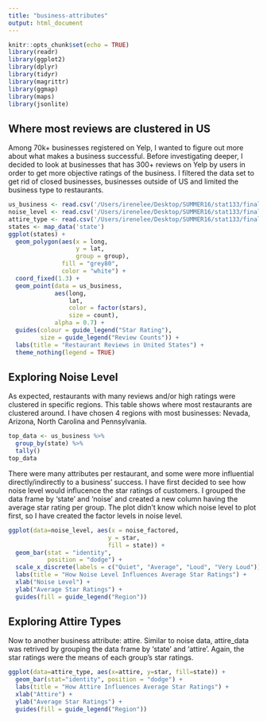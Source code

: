 ```yaml
---
title: "business-attributes"
output: html_document
---
```


```r
knitr::opts_chunk$set(echo = TRUE)
library(readr)
library(ggplot2)
library(dplyr)
library(tidyr)
library(magrittr)
library(ggmap)
library(maps)
library(jsonlite)
```

## Where most reviews are clustered in US

Among 70k+ businesses registered on Yelp, I wanted to figure out more about what makes a business successful. Before investigating deeper, I decided to look at businesses that has 300+ reviews on Yelp by users in order to get more objective ratings of the business. I filtered the data set to get rid of closed businesses, businesses outside of US and limited the business type to restaurants. 

```r
us_business <- read.csv('/Users/irenelee/Desktop/SUMMER16/stat133/final_project/clean_data/us-business.csv', stringsAsFactors=FALSE)
noise_level <- read.csv('/Users/irenelee/Desktop/SUMMER16/stat133/final_project/clean_data/noise-attr.csv', stringsAsFactors=FALSE) 
attire_type <- read.csv('/Users/irenelee/Desktop/SUMMER16/stat133/final_project/clean_dta/attire-attr.csv', stringsAsFactors=FALSE)
states <- map_data('state')
ggplot(states) + 
  geom_polygon(aes(x = long, 
                   y = lat, 
                   group = group), 
               fill = "grey80", 
               color = "white") + 
  coord_fixed(1.3) + 
  geom_point(data = us_business, 
             aes(long, 
                 lat, 
                 color = factor(stars), 
                 size = count), 
             alpha = 0.7) + 
  guides(colour = guide_legend("Star Rating"), 
         size = guide_legend("Review Counts")) + 
  labs(title = "Restaurant Reviews in United States") +
  theme_nothing(legend = TRUE)
```

## Exploring Noise Level 

As expected, restaurants with many reviews and/or high ratings were clustered in specific regions. This table shows where most restaurants are clustered around. I have chosen 4 regions with most businesses: Nevada, Arizona, North Carolina and Pennsylvania.

```r
top_data <- us_business %>% 
  group_by(state) %>% 
  tally()
top_data
```

There were many attributes per restaurant, and some were more influential directly/indirectly to a business' success. I have first decided to see how noise level would influcence the star ratings of customers. 
I grouped the data frame by 'state' and 'noise' and created a new column having the average star rating per group. The plot didn't know which noise level to plot first, so I have created the factor levels in noise level.

```r
ggplot(data=noise_level, aes(x = noise_factored,
                            y = star, 
                            fill = state)) +
  geom_bar(stat = "identity", 
           position = "dodge") +
  scale_x_discrete(labels = c("Quiet", "Average", "Loud", "Very Loud")) +
  labs(title = "How Noise Level Influences Average Star Ratings") + 
  xlab("Noise Level") + 
  ylab("Average Star Ratings") +
  guides(fill = guide_legend("Region"))
```

## Exploring Attire Types
Now to another business attribute: attire. Similar to noise data, attire_data was retrived by grouping the data frame by 'state' and 'attire'. Again, the star ratings were the means of each group's star ratings. 

```r
ggplot(data=attire_type, aes(x=attire, y=star, fill=state)) +
  geom_bar(stat="identity", position = "dodge") +
  labs(title = "How Attire Influences Average Star Ratings") + 
  xlab("Attire") + 
  ylab("Average Star Ratings") + 
  guides(fill = guide_legend("Region"))
```